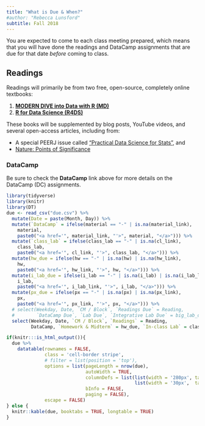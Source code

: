 ```yaml
---
title: "What is Due & When?"
#author: "Rebecca Lunsford"
subtitle: Fall 2018
---
```


You are expected to come to each class meeting prepared, which means that you will have done the readings and DataCamp assignments that are due for that date *before* coming to class. 

## Readings

Readings will primarily be from two free, open-source, completely online textbooks:

1. [**MODERN DIVE into Data with R (MD)**](http://moderndive.netlify.com) 
1. [**R for Data Science (R4DS)**](http://r4ds.had.co.nz) 

These books will be supplemented by blog posts, YouTube videos, and several open-access articles, including from:

- A special PEERJ issue called ["Practical Data Science for Stats"](https://peerj.com/collections/50-practicaldatascistats/), and
- [Nature: Points of Significance](https://www.nature.com/collections/qghhqm/pointsofsignificance)

### DataCamp
Be sure to check the **DataCamp** link above for more details on the DataCamp (DC) assignments.
<!-- DataCamp assignments are *optional*, but strongly recommended . Practice is a good thing! -->


```r
library(tidyverse)
library(knitr)
library(DT)
due <- read_csv("due.csv") %>%
  mutate(Date = paste(Month, Day)) %>%
  mutate(`DataCamp` = ifelse(material == "-" | is.na(material_link),
    material,
    paste0("<a href='", material_link, "'>", material, "</a>"))) %>% 
  mutate(`class_lab` = ifelse(class_lab == "-" | is.na(cl_link),
    class_lab,
    paste0("<a href='", cl_link, "'>", class_lab, "</a>"))) %>% 
  mutate(hw_due = ifelse(hw == "-" | is.na(hw) | is.na(hw_link),
    hw,
    paste0("<a href='", hw_link, "'>", hw, "</a>"))) %>% 
  mutate(i_lab_due = ifelse(i_lab == "-" | is.na(i_lab) | is.na(i_lab_link),
    i_lab,
    paste0("<a href='", i_lab_link, "'>", i_lab, "</a>"))) %>% 
  mutate(px_due = ifelse(px == "-" | is.na(px) | is.na(px_link),
    px,
    paste0("<a href='", px_link, "'>", px, "</a>"))) %>% 
  # select(Weekday, Date, `CM / Block`, `Readings Due` = Reading, 
  #        `DataCamp Due`, `Lab Due`, `Integrative Lab Due` = big_lab_due)
  select(Weekday, Date, `CM / Block`, `Readings` = Reading,
         DataCamp, `Homework & Midterm` = hw_due, `In-class Lab` = class_lab,`I_Lab` = i_lab_due, `Final Project` = px_due)
```

```r
if(knitr:::is_html_output()){
  due %>% 
    datatable(rownames = FALSE,
              class = 'cell-border stripe',
              # filter = list(position = 'top'),
              options = list(pageLength = nrow(due), 
                             autoWidth = TRUE,
                             columnDefs = list(list(width = '280px', targets = c(3)),
                                               list(width = '30px',  targets = c(0)) ),
                             bInfo = FALSE,
                             paging = FALSE),
              escape = FALSE)
} else {
  knitr::kable(due, booktabs = TRUE, longtable = TRUE)
}
```